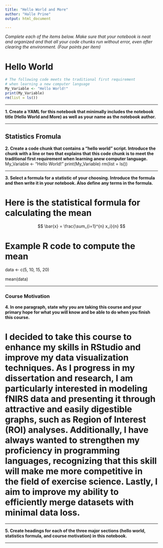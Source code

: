```yaml
---
title: "Hello World and More"
author: "Halle Prine"
output: html_document

---
```


*Complete each of the items below. Make sure that your notebook is neat and organized and that all your code chunks run without error, even after clearing the environment. (Four points per item)*

# Hello World

```r
# The following code meets the traditional first requirement
# when learning a new computer language
My_Variable <- "Hello World!"
print(My_Variable)
rm(list = ls())
```

***

**1. Create a YAML for this notebook that minimally includes the notebook title (Hello World and More) as well as your name as the notebook author.**

***

## Statistics Fromula

**2. Create a code chunk that contains a “hello world” script. Introduce the chunk with a line or two that explains that this code chunk is to meet the traditional first requirement when learning anew computer language.**
My_Variable <- "Hello World!"
print(My_Variable)
rm(list = ls())

***

**3. Select a formula for a statistic of your choosing. Introduce the formula and then write it in your notebook. Also define any terms in the formula.**

# Here is the statistical formula for calculating the mean 

$$ \bar{x} = \frac{\sum_{i=1}^{n} x_i}{n} $$

# Example R code to compute the mean
data <- c(5, 10, 15, 20)

mean(data)

***

### Course Motivation

**4. In one paragraph, state why you are taking this course and your primary hope for what you will know and be able to do when you finish this course.**

# I decided to take this course to enhance my skills in RStudio and improve my data visualization techniques. As I progress in my dissertation and research, I am particularly interested in modeling fNIRS data and presenting it through attractive and easily digestible graphs, such as Region of Interest (ROI) analyses. Additionally, I have always wanted to strengthen my proficiency in programming languages, recognizing that this skill will make me more competitive in the field of exercise science. Lastly, I aim to improve my ability to efficiently merge datasets with minimal data loss.  

***

**5. Create headings for each of the three major sections (hello world, statistics formula, and course motivation) in this notebook.**

***
